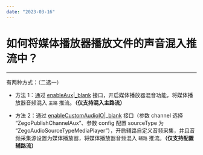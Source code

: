 ```yaml
---
date: "2023-03-16"
---
```

# 如何将媒体播放器播放文件的声音混入推流中？

- - -

有两种方式：（二选一）

- 方法 1：通过 [enableAux\|_blank](/article/api?doc=Express_Video_SDK_API~java_android~class~ZegoMediaPlayer#enable-aux) 接口，开启媒体播放器混音功能，将媒体播放器音频混入 `主路` 推流。**（仅支持混入主路流）**


- 方法 2：通过 [enableCustomAudioIO\|_blank](/article/api?doc=Express_Video_SDK_API~java_android~class~ZegoExpressEngine#enable-custom-audio-io-1) 接口（参数 channel 选择 “ZegoPublishChannelAux”、参数 config 配置 sourceType 为 “ZegoAudioSourceTypeMediaPlayer”），开启辅路自定义音频采集，并且音频采集源设置为媒体播放器，将媒体播放器音频混入 `辅路` 推流。**（仅支持配置辅路流）**
